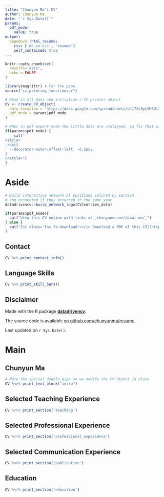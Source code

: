 ```yaml
---
title: "Chunyun Ma's CV"
author: Chunyun Ma
date: "`r Sys.Date()`"
params:
  pdf_mode:
    value: true
output:
  pagedown::html_resume:
    css: ['dd_cv.css', 'resume']
    self_contained: true
---
```


```r
knitr::opts_chunk$set(
  results='asis', 
  echo = FALSE
)

library(magrittr) # For the pipe
source("cv_printing_functions.r")

# Read in all data and initialize a CV printer object
CV <- create_CV_object(
  data_location = "https://docs.google.com/spreadsheets/d/173s9yLVH3Dl23ws9FxG06qU5p8SBvb15lQUWVOutI0I/edit?usp=sharing",  
  pdf_mode = params$pdf_mode
)

```


```r
# When in pdf export mode the little dots are unaligned, so fix that with some conditional CSS.
if(params$pdf_mode) {
    cat("
<style>
:root{
  --decorator-outer-offset-left: -6.5px;
}
</style>")
}
```


Aside
================================================================================

```r
# Build interactive network of positions colored by section
# and connected if they occurred in the same year
datadrivencv::build_network_logo(CV$entries_data)
```


```r
if(params$pdf_mode){
  cat("View this CV online with links at _chunyunma.me/about-me/_")
} else {
  cat("[<i class='fas fa-download'></i> Download a PDF of this CV](https://github.com/chunyunma/resume/raw/main/resume.pdf)")
}
```

Contact {#contact}
--------------------------------------------------------------------------------

```r
CV %>% print_contact_info()
```



Language Skills {#skills}
--------------------------------------------------------------------------------

```r
CV %>% print_skill_bars()
```



Disclaimer {#disclaimer}
--------------------------------------------------------------------------------

Made with the R package [**datadrivencv**](http://nickstrayer.me/datadrivencv/index.html). 

The source code is available [on github.com/chunyunma/resume](https://github.com/chunyunma/resume).

Last updated on `r Sys.Date()`.



Main
================================================================================

Chunyun Ma {#title}
--------------------------------------------------------------------------------

```r
# Note the special double pipe so we modify the CV object in place
CV %<>% print_text_block("intro") 
```





<!-- Research Experience {data-icon=laptop} -->
<!-- -------------------------------------------------------------------------------- -->
<!--  -->
<!-- ```{r} -->
<!-- CV %<>% print_section('research_positions') -->
<!-- ``` -->



<!-- Industry Experience {data-icon=suitcase} -->
<!-- -------------------------------------------------------------------------------- -->
<!--  -->
<!-- ::: aside -->
<!-- ```{r} -->
<!-- CV %<>% print_text_block('industy_experience_aside') -->
<!-- ``` -->
<!-- ::: -->
<!--  -->
<!-- ```{r} -->
<!-- CV %<>% print_section('industry_positions') -->
<!-- ``` -->

<!-- These breaks just force a new page so section doesnt get cut off -->
<!-- <br> -->
<!-- <br> -->
<!-- <br> -->

Selected Teaching Experience {data-icon=chalkboard-teacher}
--------------------------------------------------------------------------------

<!-- ::: aside -->
<!-- ```{r} -->
<!-- CV %<>% print_text_block('teaching_experience_aside') -->
<!-- ``` -->
<!-- ::: -->

```r
CV %<>% print_section('teaching')
```

Selected Professional Experience {data-icon=suitcase}
--------------------------------------------------------------------------------

```r
CV %<>% print_section('professional_experience')
```


<!-- Selected Data Science Writing {data-icon=chart-line} -->
<!-- -------------------------------------------------------------------------------- -->
<!--  -->
<!-- ::: aside -->
<!-- ```{r} -->
<!-- CV %<>% print_text_block('data_science_writing_aside') -->
<!-- ``` -->
<!-- ::: -->
<!--  -->
<!-- ```{r} -->
<!-- CV %<>% print_section('data_science_writings') -->
<!-- ``` -->



<!-- Selected Press (About)  {data-icon=newspaper} -->
<!-- -------------------------------------------------------------------------------- -->
<!--  -->
<!-- ```{r} -->
<!-- CV %<>% print_section('about_me_press') -->
<!-- ``` -->
<!--  -->
<!--  -->
<!-- <br> -->
<!-- <br> -->
<!--  -->

<!-- Selected Press (By)  {data-icon=newspaper} -->
<!-- -------------------------------------------------------------------------------- -->
<!--  -->
<!-- ```{r} -->
<!-- CV %<>% print_section('by_me_press') -->
<!-- ``` -->



Selected Communication Experience {data-icon=book}
--------------------------------------------------------------------------------

```r
CV %<>% print_section('publication')
```

<!--  -->
<!--  -->
<!-- ```{r} -->
<!-- CV %<>% print_links() -->
<!-- ``` -->


Education {data-icon=graduation-cap data-concise=true}
--------------------------------------------------------------------------------

```r
CV %<>% print_section('education')
```
